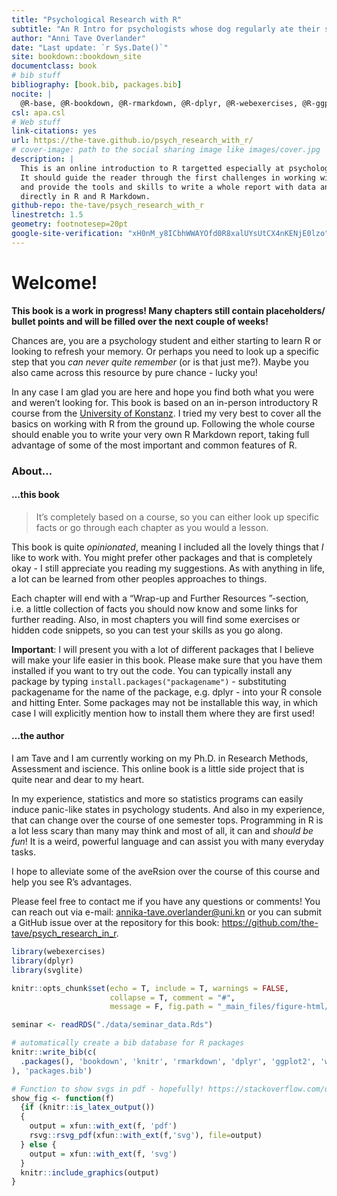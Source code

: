 ```yaml
--- 
title: "Psychological Research with R"
subtitle: "An R Intro for psychologists whose dog regularly ate their statistics homework."
author: "Anni Tave Overlander"
date: "Last update: `r Sys.Date()`"
site: bookdown::bookdown_site
documentclass: book
# bib stuff
bibliography: [book.bib, packages.bib]
nocite: |
  @R-base, @R-bookdown, @R-rmarkdown, @R-dplyr, @R-webexercises, @R-ggplot2
csl: apa.csl
# Web stuff
link-citations: yes
url: https://the-tave.github.io/psych_research_with_r/
# cover-image: path to the social sharing image like images/cover.jpg
description: |
  This is an online introduction to R targetted especially at psychologists.
  It should guide the reader through the first challenges in working with R
  and provide the tools and skills to write a whole report with data analysis and visualization
  directly in R and R Markdown.
github-repo: the-tave/psych_research_with_r
linestretch: 1.5
geometry: footnotesep=20pt
google-site-verification: "xH0nM_y8ICbhWWAYOfd0R8xalUYsUtCX4nKENjE0lzo"
---
```


# Welcome! {-}

```{=html}
<script src="https://kit.fontawesome.com/0e67562c4f.js" crossorigin="anonymous"></script>
<!-- <link rel="stylesheet" href="./img/fontawesome.min.css"> -->
```

<!-- Cover Art: https://shorturl.at/IA2Se -->

**This book is a work in progress! Many chapters still contain placeholders/ bullet points and will be filled over the next couple of weeks!**

Chances are, you are a psychology student and either starting to learn R or looking to refresh your memory.
Or perhaps you need to look up a specific step that you _can never quite remember_ (or is that just me?).
Maybe you also came across this resource by pure chance - lucky you! <i class="fa-solid fa-mug-hot" style="color: #a34c21;"></i>

In any case I am glad you are here and hope you find both what you were and weren't looking for.
This book is based on an in-person introductory R course from the [University of Konstanz](https://www.uni-konstanz.de/){ target="_blank"}.
I tried my very best to cover all the basics on working with R from the ground up. 
Following the whole course should enable you to write your very own R Markdown report, taking full advantage of some of the most important and common features of R.

### About... {-}



#### ...this book {-}

> It's completely based on a course, so you can either look up specific facts or go through each chapter as you would a lesson.

This book is quite _opinionated_, meaning I included all the lovely things that _I_ like to work with.
You might prefer other packages and that is completely okay - I still appreciate you reading my suggestions.
As with anything in life, a lot can be learned from other peoples approaches to things. 

Each chapter will end with a "Wrap-up <i class="fa-solid fa-anchor" style="color: teal;"></i> and Further Resources <i class="fa-solid fa-book" style="color: orange;"></i>"-section, i.e. a little collection of facts you should now know and some links for further reading.
Also, in most chapters you will find some exercises or hidden code snippets, so you can test your skills as you go along.

**Important**: I will present you with a lot of different packages that I believe will make your life easier in this book.
Please make sure that you have them installed if you want to try out the code.
You can typically install any package by typing `install.packages("packagename")` - substituting packagename for the name of the package, e.g. dplyr - into your R console and hitting Enter.
Some packages may not be installable this way, in which case I will explicitly mention how to install them where they are first used!

#### ...the author {-}

I am Tave and I am currently working on my Ph.D. in Research Methods, Assessment and iscience.
This online book is a little side project that is quite near and dear to my heart.

In my experience, statistics and more so statistics programs can easily induce panic-like states in psychology students.
And also in my experience, that can change over the course of one semester tops.
Programming in R is a lot less scary than many may think and most of all, it can and _should be fun_!
It is a weird, powerful language and can assist you with many everyday tasks.

I hope to alleviate some of the aveRsion over the course of this course and help you see R's advantages.

Please feel free to contact me if you have any questions or comments! You can reach out via e-mail: [annika-tave.overlander@uni.kn](annika-tave.overlander@uni.kn) or you can submit a GitHub issue over at the repository for this book: [https://github.com/the-tave/psych_research_in_r](https://github.com/the-tave/psych_research_in_r){ target="_blank"}.

```r
library(webexercises)
library(dplyr)
library(svglite)

knitr::opts_chunk$set(echo = T, include = T, warnings = FALSE,
                      collapse = T, comment = "#",
                      message = F, fig.path = "_main_files/figure-html/")

seminar <- readRDS("./data/seminar_data.Rds")

# automatically create a bib database for R packages
knitr::write_bib(c(
  .packages(), 'bookdown', 'knitr', 'rmarkdown', 'dplyr', 'ggplot2', 'webexercises'
), 'packages.bib')

# Function to show svgs in pdf - hopefully! https://stackoverflow.com/questions/50165404/how-to-make-a-pdf-using-bookdown-including-svg-images/56044642#56044642
show_fig <- function(f)
  {if (knitr::is_latex_output())
  {
    output = xfun::with_ext(f, 'pdf')
    rsvg::rsvg_pdf(xfun::with_ext(f,'svg'), file=output)
  } else {
    output = xfun::with_ext(f, 'svg')
  }
  knitr::include_graphics(output)
}
```
